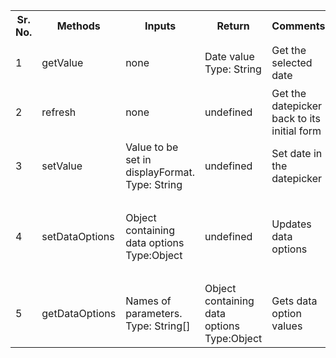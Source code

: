 

<table>
<tr>
<th>Sr. No.</th>
<th>Methods</th>
<th width="100px">Inputs</th>
<th width="100px">Return</th>
<th width="150px">Comments</th>
<th width="450px">Examples</th>
</tr>
<tr>
<td>1</td>
<td>getValue</td>
<td> none </td>
<td>
Date value<br/>Type: String

</td>
<td>Get the selected date</td>
<td>

```javascript
var element = document.getElementById("idOfElement");
alert(element.getValue());
```

</td>
</tr>
<tr>
<td>2</td>
<td>refresh</td>
<td> none </td>
<td> undefined </td>
<td>Get the datepicker back to its initial form</td>
<td>

```javascript
var element = document.getElementById("idOfElement");element.refresh()
```

</td>
</tr>
<tr>
<td>3</td>
<td>setValue</td>
<td>Value to be set in displayFormat.<br/>Type: String</td>
<td>undefined</td>
<td>Set date in the datepicker</td>
<td>

```javascript
var element = document.getElementById("idOfElement");
element.setValue('12/02/2019')
```

</td>
</tr>
<tr>
<td>4</td>
<td>setDataOptions</td>
<td>Object containing data options<br/>Type:Object</td>
<td>undefined</td>
<td>Updates data options</td>
<td>

```javascript
var element = document.getElementById("idOfElement");
<<<<<<< HEAD
element.setDataOptions({"lowerlimit":"01/02/2015"})
=======
element.setDataOptions({"lowerlimit": "01/02/2015"})
>>>>>>> 1f309e0bc99c014c4fd2209982531f0a4b0034e0
```

</td>
</tr>
<tr>
<td>5</td>
<td>getDataOptions</td>
<td>Names of parameters.<br/> Type: String[]</td>
<td>Object containing data options<br/>Type:Object</td>
<td>Gets data option values</td>
<td>

```javascript
var element = document.getElementById("idOfElement");
console.log(element.getDataOptions());
```

</td>
</tr>
</table>